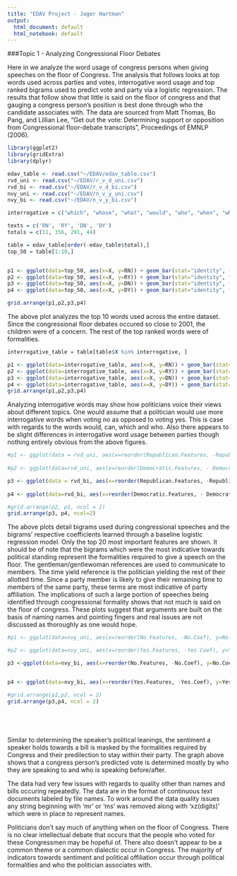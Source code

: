 ```yaml
---
title: "EDAV Project - Jager Hartman"
output:
  html_document: default
  html_notebook: default
---
```

###Topic 1 - Analyzing Congressional Floor Debates

Here in we analyze the word usage of congress persons when giving speeches on the floor of Congress.  The analysis that follows looks at top words used across parties and votes, interrogative word usage and top ranked bigrams used to predict vote and party via a logistic regression.  The results that follow show that little is said on the floor of congress and that gauging a congress person's position is best done through who the candidate associates with.  The data are sourced from Matt Thomas, Bo Pang, and Lillian Lee, "Get out the vote: Determining support or opposition from Congressional floor-debate transcripts", Proceedings of EMNLP (2006).

```r
library(ggplot2)
library(gridExtra)
library(dplyr)

edav_table <- read.csv("~/EDAV/edav_table.csv")
rvd_uni <- read.csv("~/EDAV/r_v_d_uni.csv")
rvd_bi <- read.csv("~/EDAV/r_v_d_bi.csv")
nvy_uni <- read.csv("~/EDAV/n_v_y_uni.csv")
nvy_bi <- read.csv("~/EDAV/n_v_y_bi.csv")

interrogative = c("which", "whose", "what", "would", "who", "when", "where", "can", "whom", "how", "why", "whether")

texts = c('RN', 'RY', 'DN', 'DY')
totals = c(11, 356, 291, 44)

table = edav_table[order(-edav_table$total),]
top_50 = table[1:10,]


p1 <- ggplot(data=top_50, aes(x=X, y=RN)) + geom_bar(stat="identity", fill = rgb(1,0,0), alpha=0.5)  + coord_flip() + labs(title='Republicans Voted No', x='Word', y='Frequency')
p2 <- ggplot(data=top_50, aes(x=X, y=RY)) + geom_bar(stat="identity", fill = rgb(1,0,0), alpha=0.5) + coord_flip() + labs(title='Republicans Voted Yes', x='Word', y='Frequency')
p3 <- ggplot(data=top_50, aes(x=X, y=DN)) + geom_bar(stat="identity", fill = rgb(0,0,1), alpha=0.5) + coord_flip() + labs(title='Democrats Voted No', x='Word', y='Frequency')
p4 <- ggplot(data=top_50, aes(x=X, y=DY)) + geom_bar(stat="identity", fill = rgb(0,0,1), alpha=0.5) + coord_flip() + labs(title='Democrats Voted Yes', x='Word', y='Frequency')

grid.arrange(p1,p2,p3,p4)
```
The above plot analyzes the top 10 words used across the entire dataset.  Since the congressional floor debates occured so close to 2001, the children were of a concern.  The rest of the top ranked words were of formalities.


```r
interrogative_table = table[table$X %in% interrogative, ]

p1 <- ggplot(data=interrogative_table, aes(x=X, y=RN)) + geom_bar(stat="identity", fill = rgb(1,0,0), alpha=0.5)  + theme(axis.text.x=element_text(angle=90,hjust=1,vjust=0.5)) + labs(title='Republicans Voted No', x='Word', y='Frequency') + ylim(0,2)
p2 <- ggplot(data=interrogative_table, aes(x=X, y=RY)) + geom_bar(stat="identity", fill = rgb(1,0,0), alpha=0.5) + theme(axis.text.x=element_text(angle=90,hjust=1,vjust=0.5)) + labs(title='Republicans Voted Yes', x='Word', y='Frequency')+ ylim(0,2)
p3 <- ggplot(data=interrogative_table, aes(x=X, y=DN)) + geom_bar(stat="identity", fill = rgb(0,0,1), alpha=0.5) + theme(axis.text.x=element_text(angle=90,hjust=1,vjust=0.5)) + labs(title='Democrats Voted No', x='Word', y='Frequency') + ylim(0,2)
p4 <- ggplot(data=interrogative_table, aes(x=X, y=DY)) + geom_bar(stat="identity", fill = rgb(0,0,1), alpha=0.5) + theme(axis.text.x=element_text(angle=90,hjust=1,vjust=0.5)) + labs(title='Democrats Voted Yes', x='Word', y='Frequency') + ylim(0,2)
grid.arrange(p1,p2,p3,p4) 
```
Analyzing interrogative words may show how politicians voice their views about different topics.  One would assume that a politician would use more interrogative words when voting no as opposed to voting yes.  This is case with regards to the words would, can, which and who.  Also there appears to be slight differences in interrogative word usage between parties though nothing entirely obvious from the above figures.




```r
#p1 <- ggplot(data = rvd_uni, aes(x=reorder(Republican.Features, -Republican.Coef), y=Republican.Coef)) + geom_bar(stat="identity", fill = rgb(1,0,0), alpha=0.5)  + theme(axis.text.x=element_text(angle=90,hjust=1,vjust=0.5)) + labs(title='Republican Speeches', x='Unigram', y='Coefficient') + ylim(0,3.2)
             
#p2 <- ggplot(data=rvd_uni, aes(x=reorder(Democratic.Features, - Democratic.Coef), y=Democratic.Coef)) + geom_bar(stat="identity", fill = rgb(0,0,1), alpha=0.5) + theme(axis.text.x=element_text(angle=90,hjust=1,vjust=0.5)) + labs(title='Democratic Speeches', x='Unigram', y='Coefficient') + ylim(0,3.2)

p3 <- ggplot(data = rvd_bi, aes(x=reorder(Republican.Features, -Republican.Coef), y=Republican.Coef)) + geom_bar(stat="identity", fill = rgb(1,0,0), alpha=0.5)  + theme(axis.text.x=element_text(angle=90,hjust=1,vjust=0.5)) + labs(title='Republican Speeches', x='Bigram', y='Coefficient') + ylim(0,3.2)
             
p4 <- ggplot(data=rvd_bi, aes(x=reorder(Democratic.Features, - Democratic.Coef), y=Democratic.Coef)) + geom_bar(stat="identity", fill = rgb(0,0,1), alpha=0.5) + theme(axis.text.x=element_text(angle=90,hjust=1,vjust=0.5)) + labs(title='Democratic Speeches', x='Bigram', y='Coefficient') + ylim(0,3.2)

#grid.arrange(p2, p1, ncol = 2) 
grid.arrange(p3, p4, ncol=2)
```

The above plots detail bigrams used during congressional speeches and the bigrams' respective coefficients learned through a baseline logistic regression model.  Only the top 20 most important features are shown.  It should be of note that the bigrams which were the most indicative towards political standing represent the formalities required to give a speech on the floor.  The gentleman/gentlewoman references are used to communicate to members.  The time yield reference is the politician yielding the rest of their allotted time.  Since a party member is likely to give their remaining time to members of the same party, these terms are most indicative of party affiliation.  The implications of such a large portion of speeches being identified through congressional formality shows that not much is said on the floor of congress.  These plots suggest that arguments are built on the basis of naming names and pointing fingers and real issues are not discussed as thoroughly as one would hope.



```r
#p1 <- ggplot(data=nvy_uni, aes(x=reorder(No.Features, -No.Coef), y=No.Coef)) + geom_bar(stat="identity", fill = rgb(1,0,1), alpha=0.5) + theme(axis.text.x=element_text(angle=90,hjust=1,vjust=0.5)) + labs(title='Voted No', x='Unigram', y='Coefficient')

#p2 <- ggplot(data=nvy_uni, aes(x=reorder(Yes.Features, -Yes.Coef), y=Yes.Coef)) + geom_bar(stat="identity", fill = rgb(0, 1, 0), alpha=0.5) + theme(axis.text.x=element_text(angle=90,hjust=1,vjust=0.5)) + labs(title='Voted Yes', x='Unigram', y='Coefficient')

p3 <-ggplot(data=nvy_bi, aes(x=reorder(No.Features, -No.Coef), y=No.Coef)) + geom_bar(stat="identity", fill = rgb(1,0,1), alpha=0.5) + theme(axis.text.x=element_text(angle=90,hjust=1,vjust=0.5)) + labs(title='Voted No', x='Bigram', y='Coefficient')


p4 <- ggplot(data=nvy_bi, aes(x=reorder(Yes.Features, -Yes.Coef), y=Yes.Coef)) + geom_bar(stat="identity", fill = rgb(0, 1, 0), alpha=0.5) + theme(axis.text.x=element_text(angle=90,hjust=1,vjust=0.5)) + labs(title='Voted Yes', x='Bigram', y='Coefficient')

#grid.arrange(p1,p2, ncol = 2) 
grid.arrange(p3,p4, ncol = 2)






```
Similar to determining the speaker's political leanings, the sentiment a speaker holds towards a bill is masked by the formalities required by Congress and their predilection to stay within their party.  The graph above shows that a congress person's predicted vote is determined mostly by who they are speaking to and who is speaking before/after.  

The data had very few issues with regards to quality other than names and bills occuring repeatedly.  The data are in the format of continuous text documents labeled by file names.  To work around the data quality issues any string beginning with 'mr' or 'ms' was removed along with 'xz(digits)' which were in place to represent names.

Politicians don't say much of anything when on the floor of Congress.  There is no clear intellectual debate that occurs that the people who voted for these Congressmen may be hopeful of.  There also doesn't appear to be a common theme or a common dialectic occur in Congress.  The majority of indicators towards sentiment and political offiliation occur through political formalities and who the politician associates with.